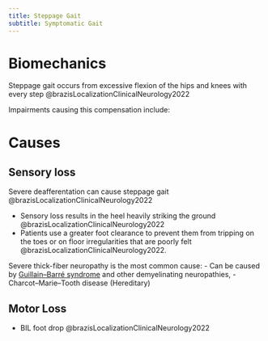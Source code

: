 ```yaml
---
title: Steppage Gait
subtitle: Symptomatic Gait
---
```


# Biomechanics

Steppage gait occurs from excessive flexion of the hips and knees with every step @brazisLocalizationClinicalNeurology2022

Impairments causing this compensation include:



# Causes

## Sensory loss

Severe deafferentation can cause steppage gait @brazisLocalizationClinicalNeurology2022

- Sensory loss results in the heel heavily striking the ground @brazisLocalizationClinicalNeurology2022
- Patients use a greater foot clearance to prevent them from tripping on the toes or on floor irregularities that are poorly felt @brazisLocalizationClinicalNeurology2022. 


Severe thick-fiber neuropathy is the most common cause:
- Can be caused by [Guillain–Barré syndrome]({{< var ref-guillain-barre-syndrome.path >}}) and other demyelinating neuropathies,
- Charcot–Marie–Tooth disease (Hereditary)


## Motor Loss

- BIL foot drop @brazisLocalizationClinicalNeurology2022